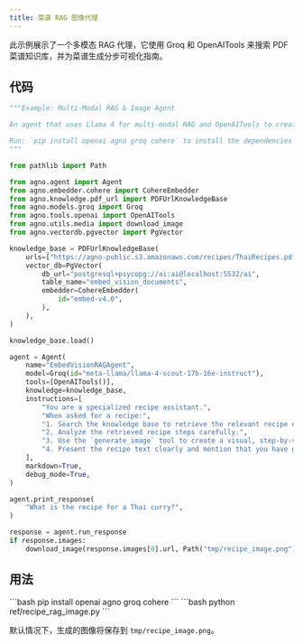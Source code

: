 ```yaml
---
title: 菜谱 RAG 图像代理
---
```


此示例展示了一个多模态 RAG 代理，它使用 Groq 和 OpenAITools 来搜索 PDF 菜谱知识库，并为菜谱生成分步可视化指南。

## 代码

```python ref/recipe_rag_image.py
"""Example: Multi-Modal RAG & Image Agent

An agent that uses Llama 4 for multi-modal RAG and OpenAITools to create a visual, step-by-step image manual for a recipe.

Run: `pip install openai agno groq cohere` to install the dependencies
"""

from pathlib import Path

from agno.agent import Agent
from agno.embedder.cohere import CohereEmbedder
from agno.knowledge.pdf_url import PDFUrlKnowledgeBase
from agno.models.groq import Groq
from agno.tools.openai import OpenAITools
from agno.utils.media import download_image
from agno.vectordb.pgvector import PgVector

knowledge_base = PDFUrlKnowledgeBase(
    urls=["https://agno-public.s3.amazonaws.com/recipes/ThaiRecipes.pdf"],
    vector_db=PgVector(
        db_url="postgresql+psycopg://ai:ai@localhost:5532/ai",
        table_name="embed_vision_documents",
        embedder=CohereEmbedder(
            id="embed-v4.0",
        ),
    ),
)

knowledge_base.load()

agent = Agent(
    name="EmbedVisionRAGAgent",
    model=Groq(id="meta-llama/llama-4-scout-17b-16e-instruct"),
    tools=[OpenAITools()],
    knowledge=knowledge_base,
    instructions=[
        "You are a specialized recipe assistant.",
        "When asked for a recipe:",
        "1. Search the knowledge base to retrieve the relevant recipe details.",
        "2. Analyze the retrieved recipe steps carefully.",
        "3. Use the `generate_image` tool to create a visual, step-by-step image manual for the recipe.",
        "4. Present the recipe text clearly and mention that you have generated an accompanying image manual. Add instructions while generating the image.",
    ],
    markdown=True,
    debug_mode=True,
)

agent.print_response(
    "What is the recipe for a Thai curry?",
)

response = agent.run_response
if response.images:
    download_image(response.images[0].url, Path("tmp/recipe_image.png"))
```

## 用法

<Steps>
  <Step title="安装依赖">
    ```bash
    pip install openai agno groq cohere
    ```
  </Step>

  <Step title="运行示例">
    ```bash
    python ref/recipe_rag_image.py
    ```
  </Step>
</Steps>

默认情况下，生成的图像将保存到 `tmp/recipe_image.png`。